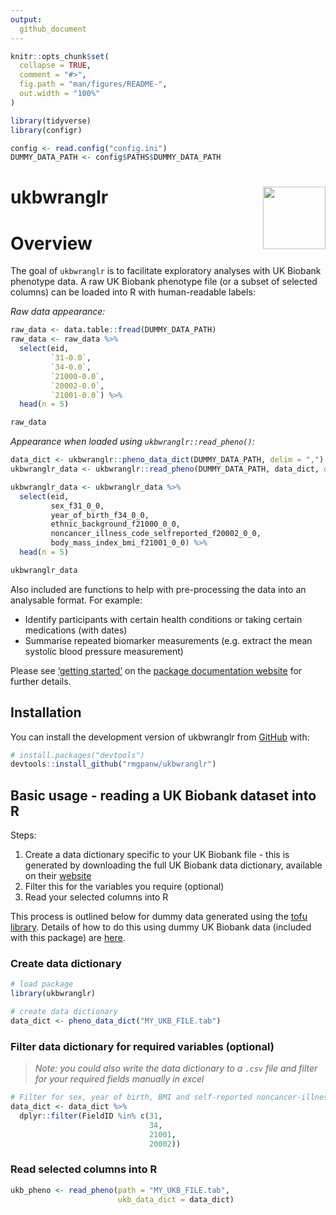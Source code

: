```yaml
---
output: 
  github_document
---
```


<!-- README.md is generated from README.Rmd. Please edit that file -->

```r
knitr::opts_chunk$set(
  collapse = TRUE,
  comment = "#>",
  fig.path = "man/figures/README-",
  out.width = "100%"
)

library(tidyverse)
library(configr)

config <- read.config("config.ini")
DUMMY_DATA_PATH <- config$PATHS$DUMMY_DATA_PATH
```

# ukbwranglr <img src="man/figures/test.png" align="right" width="100" />

<!-- badges: start -->
<!-- badges: end -->

# Overview

The goal of `ukbwranglr` is to facilitate exploratory analyses with UK Biobank phenotype data. A raw UK Biobank phenotype file (or a subset of selected columns) can be loaded into R with human-readable labels:

*Raw data appearance:*

```r
raw_data <- data.table::fread(DUMMY_DATA_PATH)
raw_data <- raw_data %>% 
  select(eid, 
         `31-0.0`, 
         `34-0.0`,
         `21000-0.0`, 
         `20002-0.0`, 
         `21001-0.0`) %>% 
  head(n = 5)
```

```r
raw_data
```


*Appearance when loaded using `ukbwranglr::read_pheno()`:*

```r
data_dict <- ukbwranglr::pheno_data_dict(DUMMY_DATA_PATH, delim = ",")
ukbwranglr_data <- ukbwranglr::read_pheno(DUMMY_DATA_PATH, data_dict, delim = ",") 

ukbwranglr_data <- ukbwranglr_data %>% 
  select(eid, 
         sex_f31_0_0, 
         year_of_birth_f34_0_0, 
         ethnic_background_f21000_0_0,
         noncancer_illness_code_selfreported_f20002_0_0,
         body_mass_index_bmi_f21001_0_0) %>% 
  head(n = 5)
```

```r
ukbwranglr_data
```

Also included are functions to help with pre-processing the data into an analysable format. For example:

- Identify participants with certain health conditions or taking certain medications (with dates)
- Summarise repeated biomarker measurements (e.g. extract the mean systolic blood pressure measurement)

Please see ['getting started'](https://rmgpanw.github.io/ukbwranglr/articles/ukbwranglr.html) on the [package documentation website](https://rmgpanw.github.io/ukbwranglr/index.html) for further details. 

## Installation

You can install the development version of ukbwranglr from [GitHub](https://github.com/rmgpanw/ukbwranglr/tree/dtable) with:

```r
# install.packages("devtools")
devtools::install_github("rmgpanw/ukbwranglr")
```
## Basic usage - reading a UK Biobank dataset into R

Steps:

1. Create a data dictionary specific to your UK Biobank file - this is generated by downloading the full UK Biobank data dictionary, available on their [website](https://biobank.ctsu.ox.ac.uk/crystal/exinfo.cgi?src=accessing_data_guide)
1. Filter this for the variables you require (optional)
1. Read your selected columns into R

This process is outlined below for dummy data generated using the [tofu library](https://github.com/spiros/tofu). Details of how to do this using dummy UK Biobank data (included with this package) are [here](TODO).

### Create data dictionary

```r
# load package
library(ukbwranglr)

# create data dictionary
data_dict <- pheno_data_dict("MY_UKB_FILE.tab")
```

### Filter data dictionary for required variables (optional)

>*Note: you could also write the data dictionary to a `.csv` file and filter for your required fields manually in excel*

```r
# Filter for sex, year of birth, BMI and self-reported noncancer-illness fields
data_dict <- data_dict %>%
  dplyr::filter(FieldID %in% c(31,
                               34,
                               21001,
                               20002))
```

### Read selected columns into R

```r
ukb_pheno <- read_pheno(path = "MY_UKB_FILE.tab", 
                        ukb_data_dict = data_dict)
```
